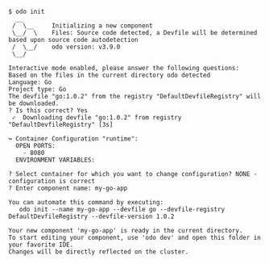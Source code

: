 ```console
$ odo init
  __
 /  \__     Initializing a new component
 \__/  \    Files: Source code detected, a Devfile will be determined based upon source code autodetection
 /  \__/    odo version: v3.9.0
 \__/

Interactive mode enabled, please answer the following questions:
Based on the files in the current directory odo detected
Language: Go
Project type: Go
The devfile "go:1.0.2" from the registry "DefaultDevfileRegistry" will be downloaded.
? Is this correct? Yes
 ✓  Downloading devfile "go:1.0.2" from registry "DefaultDevfileRegistry" [3s]

↪ Container Configuration "runtime":
  OPEN PORTS:
    - 8080
  ENVIRONMENT VARIABLES:

? Select container for which you want to change configuration? NONE - configuration is correct
? Enter component name: my-go-app

You can automate this command by executing:
   odo init --name my-go-app --devfile go --devfile-registry DefaultDevfileRegistry --devfile-version 1.0.2

Your new component 'my-go-app' is ready in the current directory.
To start editing your component, use 'odo dev' and open this folder in your favorite IDE.
Changes will be directly reflected on the cluster.
```